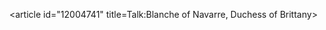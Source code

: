 <article id="12004741" title=Talk:Blanche of Navarre, Duchess of Brittany>
	<talkpage id="12004741" title="Talk:Blanche of Navarre, Duchess of Brittany">
{{WikiProjectBannerShell|1=
{{WikiProject Biography|living=no
|class=c|listas=Blanche Of Navarre
}}
{{WikiProject Middle Ages|class=c}}
{{WikiProject Women's History|class=c|importance=low}}
}}
	</talkpage>
</article>